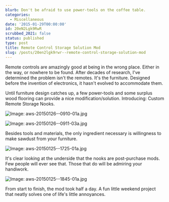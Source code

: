 ```yaml
---
blurb: Don't be afraid to use power-tools on the coffee table.
categories:
  - Miscellaneous
date: '2015-01-29T00:00:00'
id: 20eN2Lgk9RwR
scrubbed_2021: false
status: published
type: post
title: Remote Control Storage Solution Mod
slug: /posts/20en2lgk9rwr--remote-control-storage-solution-mod
---
```


Remote controls are amazingly good at being in the wrong place. Either in the way, or nowhere to be found. After decades of research, I've determined the problem isn't the remotes. It's the furniture. Designed before the invention of electronics, it hasn't evolved to accommodate them.

Until furniture design catches up, a few power-tools and some surplus wood flooring can provide a nice modification/solution. Introducing: Custom Remote Storage Nooks.

![Image: aws-20150126--0910-01a.jpg](/aws-20150126--0910-01a.jpg) 

![Image: aws-20150126--0911-03a.jpg](/aws-20150126--0911-03a.jpg) 

Besides tools and materials, the only ingredient necessary is willingness to make sawdust from your furniture. 

![Image: aws-20150125--1725-01a.jpg](/aws-20150125--1725-01a.jpg)

It's clear looking at the underside that the nooks are post-purchase mods. Few people will ever see that. Those that do will be admiring your handiwork. 

![Image: aws-20150125--1845-01a.jpg](/aws-20150125--1845-01a.jpg)

From start to finish, the mod took half a day. A fun little weekend project that neatly solves one of life's little annoyances.
